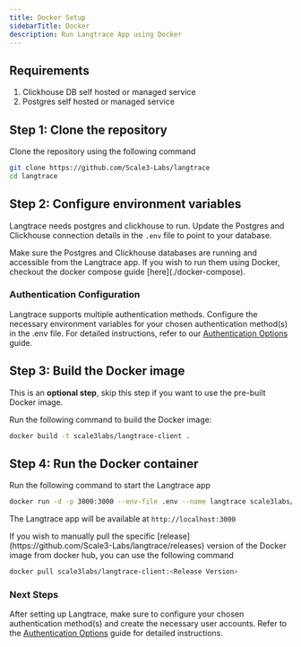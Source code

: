 ```yaml
---
title: Docker Setup
sidebarTitle: Docker
description: Run Langtrace App using Docker
---
```


## Requirements

1. Clickhouse DB self hosted or managed service
2. Postgres self hosted or managed service

## Step 1: Clone the repository

Clone the repository using the following command

```bash
git clone https://github.com/Scale3-Labs/langtrace
cd langtrace
```

## Step 2: Configure environment variables

Langtrace needs postgres and clickhouse to run. Update the Postgres and Clickhouse connection details in the `.env` file to point to your database.

<Note>
  Make sure the Postgres and Clickhouse databases are running and accessible
  from the Langtrace app. If you wish to run them using Docker, checkout the
  docker compose guide [here](./docker-compose).
</Note>

### Authentication Configuration

Langtrace supports multiple authentication methods. Configure the necessary environment variables for your chosen authentication method(s) in the .env file. For detailed instructions, refer to our [Authentication Options](/hosting/auth) guide.

## Step 3: Build the Docker image

This is an **optional step**, skip this step if you want to use the pre-built Docker image.

Run the following command to build the Docker image:

```bash
docker build -t scale3labs/langtrace-client .
```

## Step 4: Run the Docker container

Run the following command to start the Langtrace app

```bash
docker run -d -p 3000:3000 --env-file .env --name langtrace scale3labs/langtrace-client:latest /bin/sh -c "npm run create-tables && npm run dev"
```

The Langtrace app will be available at `http://localhost:3000`

<Tip>
  If you wish to manually pull the specific [release](https://github.com/Scale3-Labs/langtrace/releases) version of the Docker image from docker hub, you can use the following command

```bash
docker pull scale3labs/langtrace-client:<Release Version>
```

</Tip>

### Next Steps

After setting up Langtrace, make sure to configure your chosen authentication method(s) and create the necessary user accounts. Refer to the [Authentication Options](/hosting/auth) guide for detailed instructions.
